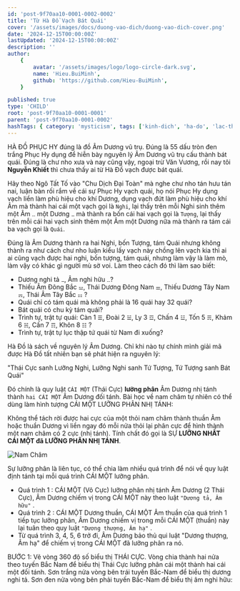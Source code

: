 ```yaml
---
id: 'post-9f70aa10-0001-0002-0002'
title: 'Từ Hà Đồ Vạch Bát Quái'
cover: '/assets/images/docs/duong-vao-dich/duong-vao-dich-cover.png'
date: '2024-12-15T00:00:00Z'
lastUpdated: '2024-12-15T00:00:00Z'
description: ''
author:
    {
        avatar: '/assets/images/logo/logo-circle-dark.svg',
        name: 'Hieu.BuiMinh',
        github: 'https://github.com/Hieu-BuiMinh',
    }

published: true
type: 'CHILD'
root: 'post-9f70aa10-0001-0001'
parent: 'post-9f70aa10-0001-0002'
hashTags: { category: 'mysticism', tags: ['kinh-dich', 'ha-do', 'lac-thu'] }
---
```


HÀ ĐỒ PHỤC HY đúng là đồ Âm Dương vũ trụ. Đúng là 55 dấu tròn đen trắng Phục Hy dụng để hiễn bày nguyên lý Âm Dương vũ trụ cấu thành bát quái. Đúng là chư nho xưa và nay cũng vậy, ngoại trừ Văn Vương, rồi nay tôi **Nguyễn Khiết** thì chưa thấy ai từ Hà Đồ vạch được bát quái.

Hãy theo Ngô Tất Tố vào "Chu Dịch Đại Toàn" mà nghe chư nho tán hưu tán nai, luận bàn rối rắm về cái sự Phục Hy vạch quái, họ nói Phục Hy dụng vạch liền làm phù hiệu cho khí Dương, dụng vạch đứt làm phù hiệu cho khí Âm mà thành hai cái một vạch gọi là `Nghi`, lại thấy trên mỗi Nghi sinh thêm một Âm `⚋` một Dương `⚊` mà thành ra bốn cái hai vạch gọi là `Tượng`, lại thấy trên mỗi cái hai vạch sinh thêm một Âm một Dương nữa mà thành ra tám cái ba vạch gọi là `Quái`.

Đúng là Âm Dương thành ra hai Nghi, bốn Tượng, tám Quái nhưng không thành ra như cách chư nho luận kiểu lấy vạch này chồng lên vạch kia thì ai ai cũng vạch được hai nghi, bốn tượng, tám quái, nhưng làm vậy là làm mò, làm vậy có khác gì người mù sờ voi. Làm theo cách đó thì làm sao biết:

<div className="text-foreground">

-   Dương nghi tả `⚊`, Âm nghi hữu `⚋`?
-   Thiếu Âm Đông Bắc `⚍`, Thái Dương Đông Nam `⚌`, Thiếu Dương Tây Nam `⚎`, Thái Âm Tây Bắc `⚏` ?
-   Quái chỉ có tám quái mà không phải là 16 quái hay 32 quái?
-   Bát quái có chu kỳ tám quái?
-   Trình tự, trật tự quái: Càn 1 `☰`, Đoài 2 `☱`, Ly 3 `☲`, Chấn 4 `☳`, Tốn 5 `☴`, Khảm 6 `☵`, Cấn 7 `☶`, Khôn 8
    `☷` ?
-   Trình tự, trật tự lục thập tứ quái từ Nam đi xuống?

</div>

Hà Đồ là sách về nguyên lý Âm Dương. Chỉ khi nào tự chính mình giải mã được Hà Đồ tất nhiên bạn sẽ phát hiện ra nguyên lý:

"Thái Cực sanh Lưỡng Nghi, Lưỡng Nghi sanh Tứ Tượng, Tứ Tượng sanh Bát Quái"

Đó chính là quy luật `CÁI MỘT` (Thái Cực) **lưỡng phân** Âm Dương nhị tánh thành `hai CÁI MỘT` Âm Dương đối tánh. Bài học về nam châm tự nhiên có thể dùng làm hình tượng CÁI MỘT LƯỠNG PHÂN NHỊ TÁNH:

Không thể tách rời được hai cực của một thỏi nam châm thành thuần Âm hoặc thuần Dương vì liền ngay đó mỗi nửa thỏi lại phân cực để hình thành một nam châm có 2 cực (nhị tánh). Tính chất đó gọi là SỰ **LƯỠNG NHẤT CÁI MỘT đã LƯỠNG PHÂN NHỊ TÁNH**.

<Image imageClassName="object-contain" src="/assets/images/docs/duong-vao-dich/nam-cham.svg" alt="Nam Châm" />

Sự lưỡng phân là liên tục, có thể chia làm nhiều quá trình để nói về quy luật định tánh tại mỗi quá trình CÁI MỘT lưỡng phân.

-   Quá trình 1 : CÁI MỘT (Vô Cực) lưỡng phân nhị tánh Âm Dương (2 Thái Cực), Âm Dương chiếm vị trong CÁI MỘT này theo luật `"Dương tả, Âm hữu"` .
-   Quá trình 2 : CÁI MỘT Dương thuần, CÁI MỘT Âm thuần của quá trình 1 tiếp tục lưỡng phân, Âm Dương chiếm vị trong mỗi CÁI MỘT (thuần) này lại tuân theo quy luật `"Dương thượng, Âm hạ"` .
-   Từ quá trình 3, 4, 5, 6 trở đi, Âm Dương bảo thủ qui luật "Dương thượng, Âm hạ" để chiếm vị trong CÁI MỘT đã lưỡng phân ra nó.

BƯỚC 1: Vẽ vòng 360 độ số biểu thị THÁI CỰC. Vòng chia thành hai nửa theo tuyến Bắc Nam để biểu thị Thái Cực lưỡng phân cái một thành hai cái một đối tánh. Sơn trắng nửa vòng bên trái tuyến Bắc-Nam để biểu thị dương nghi tả. Sơn đen nửa vòng bên phải tuyến Bắc-Nam để biểu thị âm nghi hữu:
